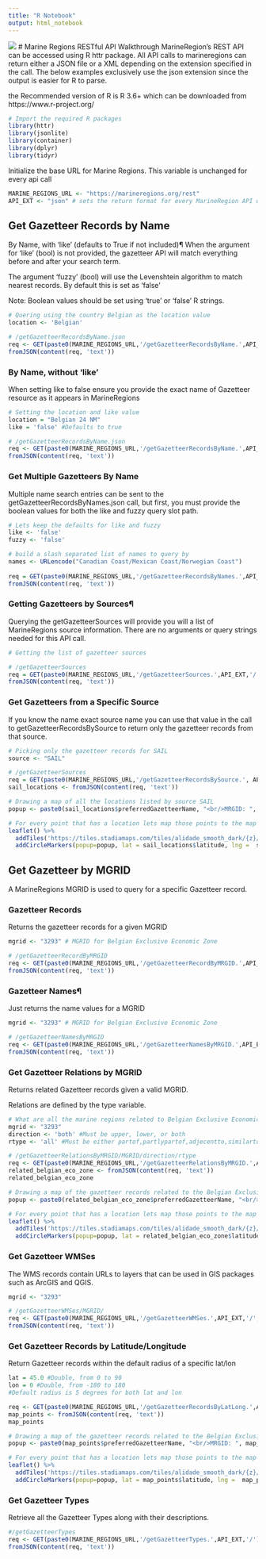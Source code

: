 ```yaml
---
title: "R Notebook"
output: html_notebook
---
```


![](marine_region.jpg)
# Marine Regions RESTful API Walkthrough
MarineRegion's REST API can be accessed using R httr package. All API calls to marineregions can return either a JSON file or a XML depending on the extension specified in the call. The below examples exclusively use the json extension since the output is easier for R to parse.

the Recommended version of R is R 3.6+ which can be downloaded from https://www.r-project.org/ 

```r
# Import the required R packages
library(httr)
library(jsonlite)
library(container)
library(dplyr)
library(tidyr)
```

Initialize the base URL for Marine Regions. This variable is unchanged for every api call 
```r
MARINE_REGIONS_URL <- "https://marineregions.org/rest"
API_EXT <- "json" # sets the return format for every MarineRegion API query (json or xml)
```


## Get Gazetteer Records by Name
By Name, with 'like' (defaults to True if not included)¶
When the argument for 'like' (bool) is not provided, the gazetteer API will match everything before and after your search term.

The argument 'fuzzy' (bool) will use the Levenshtein algorithm to match nearest records. By default this is set as 'false'

Note: Boolean values should be set using 'true' or 'false' R strings.
```r
# Quering using the country Belgian as the location value
location <- 'Belgian'

# /getGazetteerRecordsByName.json
req <- GET(paste0(MARINE_REGIONS_URL,'/getGazetteerRecordsByName.',API_EXT,'/',URLencode(location),'/'))
fromJSON(content(req, 'text'))
```

### By Name, without 'like'
When setting like to false ensure you provide the exact name of Gazetteer resource as it appears in MarineRegions
```r
# Setting the location and like value
location = "Belgian 24 NM"
like = 'false' #Defaults to true

# /getGazetteerRecordsByName.json
req <- GET(paste0(MARINE_REGIONS_URL,'/getGazetteerRecordsByName.',API_EXT,'/',URLencode(location),'/',like,'/'))
fromJSON(content(req, 'text'))
```

### Get Multiple Gazetteers By Name
Multiple name search entries can be sent to the getGazetteerRecordsByNames.json call, but first, you must provide the boolean values for both the like and fuzzy query slot path.
```r
# Lets keep the defaults for like and fuzzy
like <- 'false' 
fuzzy <- 'false'

# build a slash separated list of names to query by
names <- URLencode("Canadian Coast/Mexican Coast/Norwegian Coast")
 
req = GET(paste0(MARINE_REGIONS_URL,'/getGazetteerRecordsByNames.',API_EXT,'/',like,'/',fuzzy,'/',names,'/'))
fromJSON(content(req, 'text'))
```

### Getting Gazetteers by Sources¶
Querying the getGazetteerSources will provide you will a list of MarineRegions source information. There are no arguments or query strings needed for this API call.
```r
# Getting the list of gazetteer sources

# /getGazetteerSources
req = GET(paste0(MARINE_REGIONS_URL,'/getGazetteerSources.',API_EXT,'/'))
fromJSON(content(req, 'text'))
```

### Get Gazetteers from a Specific Source
If you know the name exact source name you can use that value in the call to getGazetteerRecordsBySource to return only the gazetteer records from that source.
```r
# Picking only the gazetteer records for SAIL
source <- "SAIL"

# /getGazetteerSources
req = GET(paste0(MARINE_REGIONS_URL,'/getGazetteerRecordsBySource.', API_EXT,'/',source,'/'))
sail_locations <- fromJSON(content(req, 'text'))
```

```r
# Drawing a map of all the locations listed by source SAIL
popup <- paste0(sail_locations$preferredGazetteerName, "<br/>MRGID: ", sail_locations$MRGID)

# For every point that has a location lets map those points to the map 
leaflet() %>%
  addTiles('https://tiles.stadiamaps.com/tiles/alidade_smooth_dark/{z}/{x}/{y}{r}.png') %>%
  addCircleMarkers(popup=popup, lat = sail_locations$latitude, lng =  sail_locations$longitude, radius = 3.5, weight = 0, fillOpacity = 1, fillColor = "#cc3300", clusterOptions = markerClusterOptions())
```
## Get Gazetteer by MGRID
A MarineRegions MGRID is used to query for a specific Gazetteer record.

### Gazetteer Records
Returns the gazetteer records for a given MGRID

```r
mgrid <- "3293" # MGRID for Belgian Exclusive Economic Zone

# /getGazetteerRecordByMRGID
req <- GET(paste0(MARINE_REGIONS_URL,'/getGazetteerRecordByMRGID.',API_EXT,'/',mgrid,'/'))
fromJSON(content(req, 'text'))
```

### Gazetteer Names¶
Just returns the name values for a MGRID

```r
mgrid <- "3293" # MGRID for Belgian Exclusive Economic Zone

# /getGazetteerNamesByMRGID
req <- GET(paste0(MARINE_REGIONS_URL,'/getGazetteerNamesByMRGID.',API_EXT,'/',mgrid,'/'))
fromJSON(content(req, 'text'))
```

### Get Gazetteer Relations by MGRID
Returns related Gazetteer records given a valid MGRID.

Relations are defined by the type variable.


```r
# What are all the marine regions related to Belgian Exclusive Economic Zone?
mgrid <- "3293"
direction <- 'both' #Must be upper, lower, or both
rtype <- 'all' #Must be either partof,partlypartof,adjecentto,similarto,administrativepartof,influencedby or all

# /getGazetteerRelationsByMRGID/MGRID/direction/rtype
req <- GET(paste0(MARINE_REGIONS_URL,'/getGazetteerRelationsByMRGID.',API_EXT,'/',mgrid,'/',direction,'/',rtype))
related_belgian_eco_zone <- fromJSON(content(req, 'text'))
related_belgian_eco_zone
```

```r
# Drawing a map of the gazetteer records related to the Belgian Exclusive Economic Zone
popup <- paste0(related_belgian_eco_zone$preferredGazetteerName, "<br/>MRGID: ", related_belgian_eco_zone$MRGID)

# For every point that has a location lets map those points to the map 
leaflet() %>%
  addTiles('https://tiles.stadiamaps.com/tiles/alidade_smooth_dark/{z}/{x}/{y}{r}.png') %>%
  addCircleMarkers(popup=popup, lat = related_belgian_eco_zone$latitude, lng =  related_belgian_eco_zone$longitude, radius = 3.5, weight = 0, fillOpacity = 1, fillColor = "#cc3300")
```

### Get Gazetteer WMSes
The WMS records contain URLs to layers that can be used in GIS packages such as ArcGIS and QGIS.
```r
mgrid <- "3293"

# /getGazetteerWMSes/MGRID/
req <- GET(paste0(MARINE_REGIONS_URL,'/getGazetteerWMSes.',API_EXT,'/',mgrid,'/'))
fromJSON(content(req, 'text'))
```

### Get Gazetteer Records by Latitude/Longitude
Return Gazetteer records within the default radius of a specific lat/lon

```r
lat = 45.0 #Double, from 0 to 90
lon = 0 #Double, from -180 to 180
#Default radius is 5 degrees for both lat and lon

req <- GET(paste0(MARINE_REGIONS_URL,'/getGazetteerRecordsByLatLong.',API_EXT,'/',lat,'/',lon,'/'))
map_points <- fromJSON(content(req, 'text'))
map_points

# Drawing a map of the gazetteer records related to the Belgian Exclusive Economic Zone
popup <- paste0(map_points$preferredGazetteerName, "<br/>MRGID: ", map_points$MRGID)

# For every point that has a location lets map those points to the map 
leaflet() %>%
  addTiles('https://tiles.stadiamaps.com/tiles/alidade_smooth_dark/{z}/{x}/{y}{r}.png') %>%
  addCircleMarkers(popup=popup, lat = map_points$latitude, lng =  map_points$longitude, radius = 3.5, weight = 0, fillOpacity = 1, fillColor = "#cc3300")

```

### Get Gazetteer Types
Retrieve all the Gazetteer Types along with their descriptions.
```r
#/getGazetteerTypes
req <- GET(paste0(MARINE_REGIONS_URL,'/getGazetteerTypes.',API_EXT,'/'))
fromJSON(content(req, 'text'))
```